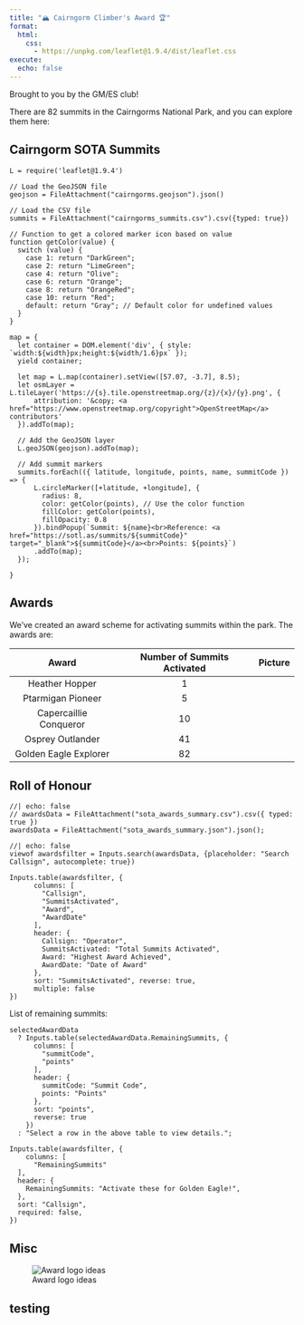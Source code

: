 ```yaml
---
title: "🏔️ Cairngorm Climber's Award 🏆"
format:
  html:
    css:
      - https://unpkg.com/leaflet@1.9.4/dist/leaflet.css
execute:
  echo: false
---
```


Brought to you by the GM/ES club!

There are 82 summits in the Cairngorms National Park, and you can explore them here:

## Cairngorm SOTA Summits

```ojs
L = require('leaflet@1.9.4')

// Load the GeoJSON file
geojson = FileAttachment("cairngorms.geojson").json()

// Load the CSV file
summits = FileAttachment("cairngorms_summits.csv").csv({typed: true})

// Function to get a colored marker icon based on value
function getColor(value) {
  switch (value) {
    case 1: return "DarkGreen";
    case 2: return "LimeGreen";
    case 4: return "Olive";
    case 6: return "Orange";
    case 8: return "OrangeRed";
    case 10: return "Red";
    default: return "Gray"; // Default color for undefined values
  }
}

map = {
  let container = DOM.element('div', { style: `width:${width}px;height:${width/1.6}px` });
  yield container;

  let map = L.map(container).setView([57.07, -3.7], 8.5);
  let osmLayer = L.tileLayer('https://{s}.tile.openstreetmap.org/{z}/{x}/{y}.png', {
      attribution: '&copy; <a href="https://www.openstreetmap.org/copyright">OpenStreetMap</a> contributors'
  }).addTo(map);

  // Add the GeoJSON layer
  L.geoJSON(geojson).addTo(map);

  // Add summit markers
  summits.forEach(({ latitude, longitude, points, name, summitCode }) => {
      L.circleMarker([+latitude, +longitude], {
        radius: 8,
        color: getColor(points), // Use the color function
        fillColor: getColor(points),
        fillOpacity: 0.8
      }).bindPopup(`Summit: ${name}<br>Reference: <a href="https://sotl.as/summits/${summitCode}" target="_blank">${summitCode}</a><br>Points: ${points}`)
      .addTo(map);
  });

}

```

## Awards

We've created an award scheme for activating summits within the park. The awards are:

|         Award          | Number of Summits Activated | Picture |
|:----------------------:|:---------------------------:|:-------:|
|     Heather Hopper     |              1              |         |
|   Ptarmigan Pioneer    |              5              |         |
| Capercaillie Conqueror |             10              |         |
|    Osprey Outlander    |             41              |         |
| Golden Eagle Explorer  |             82              |         |

## Roll of Honour

```ojs
//| echo: false
// awardsData = FileAttachment("sota_awards_summary.csv").csv({ typed: true })
awardsData = FileAttachment("sota_awards_summary.json").json();
```

```ojs
//| echo: false
viewof awardsfilter = Inputs.search(awardsData, {placeholder: "Search Callsign", autocomplete: true})

Inputs.table(awardsfilter, {
      columns: [
        "Callsign",
        "SummitsActivated",
        "Award",
        "AwardDate"
      ],
      header: {
        Callsign: "Operator",
        SummitsActivated: "Total Summits Activated",
        Award: "Highest Award Achieved",
        AwardDate: "Date of Award"
      },
      sort: "SummitsActivated", reverse: true,
      multiple: false
})

```

List of remaining summits:

```ojs
selectedAwardData
  ? Inputs.table(selectedAwardData.RemainingSummits, {
      columns: [
        "summitCode",
        "points"
      ],
      header: {
        summitCode: "Summit Code",
        points: "Points"
      },
      sort: "points",
      reverse: true
    })
  : "Select a row in the above table to view details.";
```

```ojs
Inputs.table(awardsfilter, {
    columns: [
      "RemainingSummits"
  ],
  header: {
    RemainingSummits: "Activate these for Golden Eagle!",
  },
  sort: "Callsign",
  required: false,
})
```


## Misc

![Award logo ideas](awards.jpg){fig-align="center"}


## testing




